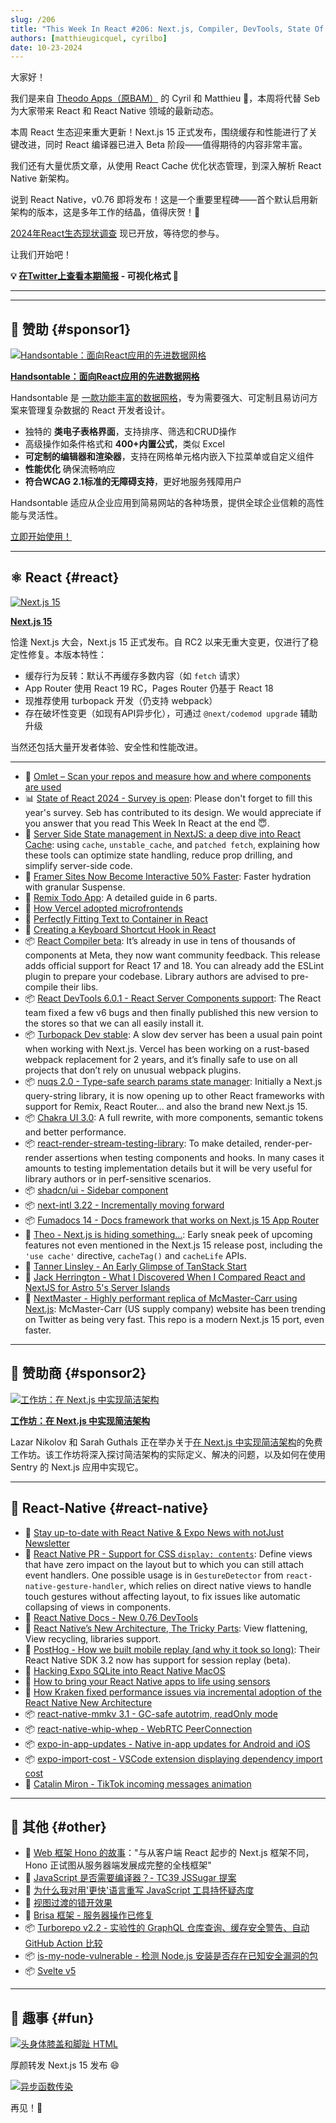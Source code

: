 ```yaml
---
slug: /206
title: "This Week In React #206: Next.js, Compiler, DevTools, State Of React, nuqs, Chakra UI, Remix, shadcn/ui, Turbopack, Microfrontends, Fumadocs, NewArch, react-native-mmkv, whip-whep, Svelte, Hono..."
authors: [matthieugicquel, cyrilbo]
date: 10-23-2024
---
```


大家好！

我们是来自 [Theodo Apps（原BAM）](https://apps.theodo.com/en?utm_source=thisweekinreact) 的 Cyril 和 Matthieu 👋，本周将代替 Seb 为大家带来 React 和 React Native 领域的最新动态。

本周 React 生态迎来重大更新！Next.js 15 正式发布，围绕缓存和性能进行了关键改进，同时 React 编译器已进入 Beta 阶段——值得期待的内容非常丰富。

我们还有大量优质文章，从使用 React Cache 优化状态管理，到深入解析 React Native 新架构。

说到 React Native，v0.76 即将发布！这是一个重要里程碑——首个默认启用新架构的版本，这是多年工作的结晶，值得庆贺！🥳️

[2024年React生态现状调查](https://survey.devographics.com/en-US/survey/state-of-react/2024?source=this_week_in_react) 现已开放，等待您的参与。

让我们开始吧！

<!-- truncate -->

**💡 [在Twitter上查看本期简报](https://slo.im/thread) - 可视化格式 🎨**

---


<Support />

---

## 💸 赞助 {#sponsor1}

[![Handsontable：面向React应用的先进数据网格](/emails/issues/206/handsontable.jpg)](https://handsontable.com/docs/react-data-grid/?utm_source=thisweekinreact&utm_medium=newsletter&utm_campaign=twirsep11)

**[Handsontable：面向React应用的先进数据网格](https://handsontable.com/docs/react-data-grid/?utm_source=thisweekinreact&utm_medium=newsletter&utm_campaign=twirsep11)**

Handsontable 是 [一款功能丰富的数据网格](https://handsontable.com/demo?utm_source=thisweekinreact&utm_medium=newsletter&utm_campaign=twirsep11)，专为需要强大、可定制且易访问方案来管理复杂数据的 React 开发者设计。

- 独特的 **类电子表格界面**，支持排序、筛选和CRUD操作
- 高级操作如条件格式和 **400+内置公式**，类似 Excel
- **可定制的编辑器和渲染器**，支持在网格单元格内嵌入下拉菜单或自定义组件
- **性能优化** 确保流畅响应
- **符合WCAG 2.1标准的无障碍支持**，更好地服务残障用户

Handsontable 适应从企业应用到简易网站的各种场景，提供全球企业信赖的高性能与灵活性。

[立即开始使用！](https://handsontable.com/docs/react-data-grid/?utm_source=thisweekinreact&utm_medium=newsletter&utm_campaign=twirsep11)

---

## ⚛️ React {#react}

[![Next.js 15](/emails/issues/206/nextjs-15.png)](https://nextjs.org/blog/next-15)

[**Next.js 15**](https://nextjs.org/blog/next-15)

恰逢 Next.js 大会，Next.js 15 正式发布。自 RC2 以来无重大变更，仅进行了稳定性修复。本版本特性：

- 缓存行为反转：默认不再缓存多数内容（如 `fetch` 请求）
- App Router 使用 React 19 RC，Pages Router 仍基于 React 18
- 现推荐使用 turbopack 开发（仍支持 webpack）
- 存在破坏性变更（如现有API异步化），可通过 `@next/codemod upgrade` 辅助升级

当然还包括大量开发者体验、安全性和性能改进。

---

- 💸 [Omlet – Scan your repos and measure how and where components are used](https://omlet.dev/?utm_campaign=partner_this-week-in-react_newsletter-quick-link-oct-2024)
- 📊 [State of React 2024 - Survey is open](https://survey.devographics.com/en-US/survey/state-of-react/2024?source=this_week_in_react): Please don't forget to fill this year's survey. Seb has contributed to its design. We would appreciate if you answer that you read This Week In React at the end 😇.
- 📜 [Server Side State management in NextJS: a deep dive into React Cache](https://www.yoseph.tech/posts/nextjs/server-side-state-management-in-nextjs-a-deep-dive-into-react-cache): using `cache`, `unstable_cache`, and `patched fetch`, explaining how these tools can optimize state handling, reduce prop drilling, and simplify server-side code.
- 📜 [Framer Sites Now Become Interactive 50% Faster](https://www.framer.com/blog/sites-interactive-faster/): Faster hydration with granular Suspense.
- 📜 [Remix Todo App](https://www.udohjeremiah.com/blog/remix-todo-app-part-1-building-the-app-layout-and-structure): A detailed guide in 6 parts.
- 📜 [How Vercel adopted microfrontends](https://vercel.com/blog/how-vercel-adopted-microfrontends)
- 📜 [Perfectly Fitting Text to Container in React](https://sentry.engineering/blog/perfectly-fitting-text-to-container-in-react)
- 📜 [Creating a Keyboard Shortcut Hook in React](https://www.taniarascia.com/keyboard-shortcut-hook-react/)
- 📦 [React Compiler beta](https://react.dev/blog/2024/10/21/react-compiler-beta-release): It’s already in use in tens of thousands of components at Meta, they now want community feedback. This release adds official support for React 17 and 18. You can already add the ESLint plugin to prepare your codebase. Library authors are advised to pre-compile their libs.
- 📦 [React DevTools 6.0.1 - React Server Components support](https://github.com/facebook/react/blob/main/packages/react-devtools/CHANGELOG.md#601): The React team fixed a few v6 bugs and then finally published this new version to the stores so that we can all easily install it.
- 📦 [Turbopack Dev stable](https://nextjs.org/blog/turbopack-for-development-stable): A slow dev server has been a usual pain point when working with Next.js. Vercel has been working on a rust-based webpack replacement for 2 years, and it’s finally safe to use on all projects that don’t rely on unusual webpack plugins.
- 📦 [nuqs 2.0 - Type-safe search params state manager](https://nuqs.47ng.com/blog/nuqs-2): Initially a Next.js query-string library, it is now opening up to other React frameworks with support for Remix, React Router... and also the brand new Next.js 15.
- 📦 [Chakra UI 3.0](https://www.chakra-ui.com/blog/00-announcing-v3): A full rewrite, with more components, semantic tokens and better performance.
- 📦 [react-render-stream-testing-library](https://github.com/testing-library/react-render-stream-testing-library): To make detailed, render-per-render assertions when testing components and hooks. In many cases it amounts to testing implementation details but it will be very useful for library authors or in perf-sensitive scenarios.
- 📦 [shadcn/ui - Sidebar component](https://ui.shadcn.com/docs/components/sidebar)
- 📦 [next-intl 3.22 - Incrementally moving forward](https://next-intl-docs.vercel.app/blog/next-intl-3-22)
- 📦 [Fumadocs 14 - Docs framework that works on Next.js 15 App Router](https://fumadocs.vercel.app/blog/v14)
- 🎥 [Theo - Next.js is hiding something...](https://www.youtube.com/watch?v=g4g2YUtjh9g): Early sneak peek of upcoming features not even mentioned in the Next.js 15 release post, including the `'use cache'` directive, `cacheTag()` and `cacheLife` APIs.
- 🎥 [Tanner Linsley - An Early Glimpse of TanStack Start](https://www.youtube.com/watch?v=AuHqwQsf64o)
- 🎥 [Jack Herrington - What I Discovered When I Compared React and NextJS for Astro 5's Server Islands](https://www.youtube.com/watch?v=rCkhCG7n8sA)
- 🔗 [NextMaster - Highly performant replica of McMaster-Carr using Next.js](https://github.com/ethanniser/NextMaster): McMaster-Carr (US supply company) website has been trending on Twitter as being very fast. This repo is a modern Next.js 15 port, even faster.

<SubscribeFormEmbed placement="middle" />

---

## 💸 赞助商 {#sponsor2}

[![工作坊：在 Next.js 中实现简洁架构](/emails/issues/206/sentry.jpg)](https://sentry.io/resources/clean-architecture-nextjs/?utm_source=thisweekinreact&utm_medium=paid-community&utm_campaign=debuggability-fy25q3-cleanarchworkshop&utm_content=newsletter-lazar-rsvp)

**[工作坊：在 Next.js 中实现简洁架构](https://sentry.io/resources/clean-architecture-nextjs/?utm_source=thisweekinreact&utm_medium=paid-community&utm_campaign=debuggability-fy25q3-cleanarchworkshop&utm_content=newsletter-lazar-rsvp)**

Lazar Nikolov 和 Sarah Guthals 正在举办关于[在 Next.js 中实现简洁架构](https://sentry.io/resources/clean-architecture-nextjs/?utm_source=thisweekinreact&utm_medium=paid-community&utm_campaign=debuggability-fy25q3-cleanarchworkshop&utm_content=newsletter-lazar-rsvp)的免费工作坊。该工作坊将深入探讨简洁架构的实际定义、解决的问题，以及如何在使用 Sentry 的 Next.js 应用中实现它。

---

## 📱 React-Native {#react-native}

- 💸 [Stay up-to-date with React Native & Expo News with notJust Newsletter](https://www.notjust.dev/newsletter?utm_source=twir&utm_medium=email&utm_campaign=newsletter)
- 👀 [React Native PR - Support for CSS `display: contents`](https://github.com/facebook/react-native/pull/46584): Define views that have zero impact on the layout but to which you can still attach event handlers. One possible usage is in `GestureDetector` from `react-native-gesture-handler`, which relies on direct native views to handle touch gestures without affecting layout, to fix issues like automatic collapsing of views in components.
- 📖 [React Native Docs - New 0.76 DevTools](https://reactnative.dev/docs/next/react-native-devtools)
- 📜 [React Native’s New Architecture, The Tricky Parts](https://blog.swmansion.com/react-natives-new-architecture-the-tricky-parts-1-2-bb0c16950f2d): View flattening, View recycling, libraries support.
- 📜 [PostHog - How we built mobile replay (and why it took so long)](https://posthog.com/blog/mobile-session-replay): Their React Native SDK 3.2 now has support for session replay (beta).
- 📜 [Hacking Expo SQLite into React Native MacOS](https://coolsoftware.dev/blog/hacking-expo-sqlite-into-react-native-macos/)
- 📜 [How to bring your React Native apps to life using sensors](https://expo.dev/blog/how-to-bring-your-react-native-apps-to-life-using-sensors)
- 📜 [How Kraken fixed performance issues via incremental adoption of the React Native New Architecture](https://blog.kraken.com/product/engineering/how-kraken-fixed-performance-issues-via-incremental-adoption-of-the-react-native-new-architecture)
- 📦 [react-native-mmkv 3.1 - GC-safe autotrim, readOnly mode](https://github.com/mrousavy/react-native-mmkv/releases/tag/v3.1.0)
- 📦 [react-native-whip-whep - WebRTC PeerConnection](https://blog.swmansion.com/introducing-react-native-whip-whep-ac9e5588d4da?source=rss----e003bf129483---4)
- 📦 [expo-in-app-updates - Native in-app updates for Android and iOS](https://github.com/SohelIslamImran/expo-in-app-updates)
- 📦 [expo-import-cost - VSCode extension displaying dependency import cost](https://github.com/SohelIslamImran/expo-import-cost)
- 🎥 [Catalin Miron - TikTok incoming messages animation](https://www.youtube.com/watch?v=dFUaYZ_AXcc)

---

## 🔀 其他 {#other}

- 📜 [Web 框架 Hono 的故事](https://blog.cloudflare.com/the-story-of-web-framework-hono-from-the-creator-of-hono/)："与从客户端 React 起步的 Next.js 框架不同，Hono 正试图从服务器端发展成完整的全栈框架"
- 📜 [JavaScript 是否需要编译器？- TC39 JSSugar 提案](https://bleepbloop.studio/posts/new-tc39-proposal-does-javascript-require-a-compiler-soon)
- 📜 [为什么我对用'更快'语言重写 JavaScript 工具持怀疑态度](https://nolanlawson.com/2024/10/20/why-im-skeptical-of-rewriting-javascript-tools-in-faster-languages/)
- 📜 [视图过渡的错开效果](https://frontendmasters.com/blog/view-transitions-staggering/)
- 📜 [Brisa 框架 - 服务器操作已修复](https://brisa.build/blog/server-actions-have-been-fixed)
- 📦 [Turborepo v2.2 - 实验性的 GraphQL 仓库查询、缓存安全警告、自动 GitHub Action 比较](https://turbo.build/blog/turbo-2-2-0)
- 📦 [is-my-node-vulnerable - 检测 Node.js 安装是否存在已知安全漏洞的包](https://github.com/RafaelGSS/is-my-node-vulnerable)
- 📦 [Svelte v5](https://svelte.dev/blog/svelte-5-release-candidate)

---

## 🤭 趣事 {#fun}

[![头身体膝盖和脚趾 HTML](/emails/issues/206/meme2.jpg)](https://x.com/mrousavy/status/1846497922675810533)

厚颜转发 Next.js 15 发布 😄

[![异步函数传染](/emails/issues/206/meme.jpg)](https://x.com/sebastienlorber/status/1848743816162869640)

再见！👋